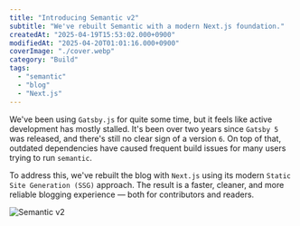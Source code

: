 ```yaml
---
title: "Introducing Semantic v2"
subtitle: "We've rebuilt Semantic with a modern Next.js foundation."
createdAt: "2025-04-19T15:53:02.000+0900"
modifiedAt: "2025-04-20T01:01:16.000+0900"
coverImage: "./cover.webp"
category: "Build"
tags:
  - "semantic"
  - "blog"
  - "Next.js"
---
```


We've been using `Gatsby.js` for quite some time, but it feels like active development has mostly stalled. It's been over two years since `Gatsby 5` was released, and there's still no clear sign of a version `6`. On top of that, outdated dependencies have caused frequent build issues for many users trying to run `semantic`.

To address this, we've rebuilt the blog with `Next.js` using its modern `Static Site Generation (SSG)` approach. The result is a faster, cleaner, and more reliable blogging experience — both for contributors and readers.

![Semantic v2](./cover.webp)